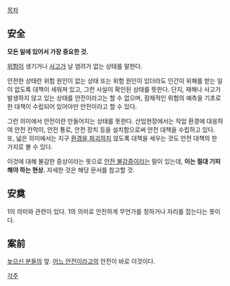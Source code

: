 [[목차]]

== 安全 ==
'''모든 일에 있어서 가장 중요한 것.'''

[[위험]]이 생기거나 [[사고]]가 날 염려가 없는 상태를 말한다.

안전한 상태란 위험 원인이 없는 상태 또는 위험 원인이 있더라도 인간이 위해를 받는 일이 없도록 대책이 세워져 있고, 그런 사실이 확인된 상태를 뜻한다. 단지, 재해나 사고가 발생하지 않고 있는 상태를 안전이라고는 할 수 없으며, 잠재적인 위험의 예측을 기초로 한 대책이 수립되어 있어야만 안전이라고 할 수 있다.

그런 의미에서 안전이란 만들어지는 상태를 뜻한다. 산업현장에서는 작업 환경에 대응하여 안전 칸막이, 안전 통로, 안전 장치 등을 설치함으로써 안전 대책을 수립하고 있다. 또, 넓은 의미에서는 지구 [[환경 문제|환경을 파괴]]하지 않도록 대책을 세우는 것도 안전 대책의 한 가지로 볼 수 있다.

이것에 대해 불감한 증상이라는 뜻으로 [[안전 불감증]]이라는 말이 있는데, '''이는 절대 기피해야 하는 현상.''' 자세한 것은 해당 문서를 참고할 것.

== 安奠 ==
1의 의미와 관련이 있다. 1의 의미로 안전하게 무언가를 정하거나 자리를 잡는다는 뜻이다.

== 案前 ==
[[높으신 분들]]의 앞. [[어느 안전이라고]]의 안전이 바로 이것이다.

[[각주]]
